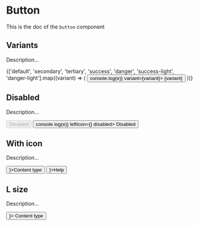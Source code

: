 <!--- Button.stories.mdx --->


<Meta
  title="Button"
  component={Button}
/>

# Button

This is the doc of the `button` component

## Variants

Description...

<Canvas>
  <Story name="variants">
    {['default', 'secondary', 'tertiary', 'success', 'danger', 'success-light', 'danger-light'].map((variant) => (
      <Box key={variant} paddingBottom={2}>
        <Button onClick={(e) => console.log(e)} variant={variant}>
          {variant}
        </Button>
      </Box>
    ))}
  </Story>
</Canvas>

## Disabled

Description...

<Canvas>
  <Story name="disabled">
    <Box paddingBottom={2}>
      <Button disabled>Disabled</Button>
    </Box>
    <Button onClick={(e) => console.log(e)} leftIcon={<ContentIcon />} disabled>
      Disabled
    </Button>
  </Story>
</Canvas>

## With icon

Description...

<Canvas>
  <Story name="with-icon">
    <Box paddingBottom={2}>
      <Button leftIcon={<ContentIcon />}>Content type</Button>
    </Box>
    <Button rightIcon={<HelpIcon />}>Help</Button>
  </Story>
</Canvas>

## L size

Description...

<Canvas>
  <Story name="lsize">
    <Button size="L" leftIcon={<ContentIcon />}>
      Content type
    </Button>
  </Story>
</Canvas>
